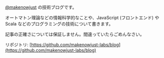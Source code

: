 [@makenowjust](https://github.com/makenowjust) の技術ブログです。

オートマトン理論などの情報科学的なことや、JavaScript (フロントエンド) や Scala などのプログラミングの技術について書きます。

記事の正確さについては保証しません。間違っていたらごめんなさい。

リポジトリ: [https://github.com/makenowjust-labs/blog](https://github.com/makenowjust-labs/blog)
